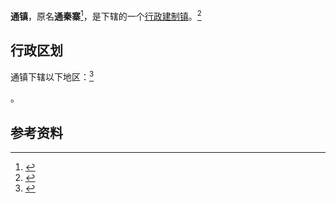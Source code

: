{{中国乡级行政区
|景观照片文件名 = 
|景观照片描述 = 
|汉语拼音 = 
|其他语言 = 
|其他语言名称 = 
|旧称 = 通秦寨<ref>{{cite web|url=http://sxsdq.cn/dqzlk/dfz_sxz/jxz/201012/t20101220_292774.htm|title=第二节 行政区划|publisher=陕西省地情网|accessdate=2017-02-12}}{{dead link|date=2018年1月 |bot=InternetArchiveBot |fix-attempted=yes }}</ref>
|地名出处 = 
|位置图文件名 = 
|位置图描述 = 
|自定义图片= 
|建置时间 = 
|政府驻地 = 
|毗邻 = 
|总面积 = 
|总人口 = 
|总人口年份 = 
|户籍人口 = 
|户籍人口年份 = 
|常住人口 = 
|常住人口年份 = 
|人口密度 = 
|GDP = 
|GDP年份 = 
|邮政编码 = 
|电话区号 = 912
|官方网站 = 
|网站名称 = 
|61/08/28/105/000}}

'''通镇'''，原名'''通秦寨'''<ref>{{cite web|url=http://sxsdq.cn/dqzlk/dfz_sxz/jxz/201012/t20101220_292750.htm|title=第三节 通镇|publisher=陕西省地情网|accessdate=2017-02-12}}{{dead link|date=2018年4月 |bot=InternetArchiveBot |fix-attempted=yes }}</ref>，是{{PRC admin/fullname|61/08/28/105/000|3}}下辖的一个[[行政建制镇|行政建制镇]]。<ref>{{PRC admin/ref sgc|{{PRC admin/parent|61/08/28/105/000}}}}</ref>

== 行政区划 ==

通镇下辖以下地区：<ref>{{PRC admin/ref sgc|61/08/28/105/000}}</ref>

{{PRC admin/children|61/08/28/105/000}}。

== 参考资料 ==

{{reflist}}

{{行政区划小作品}}
{{PRC admin/navcat|61/08/28/105/000}}